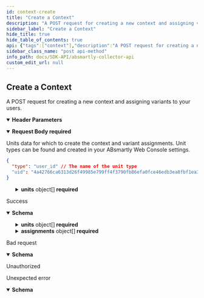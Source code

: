 ```yaml
---
id: context-create
title: "Create a Context"
description: "A POST request for creating a new context and assigning variants to your users."
sidebar_label: "Create a Context"
hide_title: true
hide_table_of_contents: true
api: {"tags":["context"],"description":"A POST request for creating a new context and assigning variants to your users.","operationId":"contextCreate","parameters":[{"name":"X-Agent","in":"header","required":true,"description":"The User-Agent of your SDK.","example":"absmartly-Java-SDK v1.0.1","schema":{"type":"string"}},{"name":"X-Environment","in":"header","required":true,"description":"The environment in which you are running your experiments. These can be found and created in your ABsmartly Web Console settings.","example":"development","schema":{"type":"string"}},{"name":"X-Application","in":"header","required":true,"description":"The application in which you are running your experiments. These can be found and created in your ABsmartly Web Console settings.","example":"www","schema":{"type":"string"}},{"name":"X-Application-Version","in":"header","required":true,"description":"The application version which you are running your experiments on.","example":0,"schema":{"type":"integer","format":"int64"}}],"requestBody":{"required":true,"description":"Units data for which to create the context and variant assignments. Unit types can be found and created in your ABsmartly Web Console settings.\n\n```json\n{\n  \"type\": \"user_id\" // The name of the unit type\n  \"uid\": \"4a42766ca6313d26f49985e799ff4f3790fb86efa0fce46edb3ea8fbf1ea3408\" // The value of the unit that you are tracking.\n}\n```\n","content":{"application/json":{"schema":{"type":"object","required":["units"],"properties":{"units":{"type":"array","items":{"type":"object","required":["type"],"properties":{"type":{"type":"string","example":"user_id"},"uid":{"type":"string","minLength":1,"maxLength":640,"example":"4a42766ca6313d26f49985e799ff4f3790fb86efa0fce46edb3ea8fbf1ea3408"}},"title":"Unit"}}},"title":"ContextRequest"}}}},"responses":{"200":{"description":"Success","content":{"application/json":{"schema":{"type":"object","required":["units","assignments"],"properties":{"units":{"type":"array","items":{"type":"object","required":["type"],"properties":{"type":{"type":"string","example":"user_id"},"uid":{"type":"string","minLength":1,"maxLength":640,"example":"4a42766ca6313d26f49985e799ff4f3790fb86efa0fce46edb3ea8fbf1ea3408"}},"title":"Unit"}},"assignments":{"type":"array","items":{"type":"object","required":["id","iteration","name","variant","eligible","config"],"properties":{"id":{"type":"integer","format":"int32","minimum":0,"example":3},"iteration":{"type":"integer","format":"int32","minimum":0,"example":2},"name":{"type":"string","example":"exp_banner_color"},"variant":{"type":"integer","format":"int32","minimum":0,"maximum":127,"example":1},"eligible":{"type":"boolean","example":true},"audienceMismatch":{"type":"boolean","example":false},"originalVariant":{"type":"integer","format":"int32","minimum":0,"maximum":127,"example":1},"config":{"type":"string","nullable":true}},"title":"ExperimentAssignment"}}},"title":"ContextResponse"}}}},"400":{"description":"Bad request","content":{"application/json":{"schema":{"type":"object","required":["code","message"],"properties":{"code":{"type":"integer","format":"int64"},"message":{"type":"string"}},"title":"Error"}}}},"401":{"description":"Unauthorized"},"default":{"description":"Unexpected error","content":{"application/json":{"schema":{"type":"object","required":["code","message"],"properties":{"code":{"type":"integer","format":"int64"},"message":{"type":"string"}},"title":"Error"}}}}},"method":"post","path":"/context","servers":[{"url":"https://sandbox.absmartly.io/v1"}],"security":[{"ApiKey":[]}],"securitySchemes":{"ApiKey":{"type":"apiKey","name":"X-API-Key","in":"header","required":true}},"jsonRequestBodyExample":{"units":[{"type":"user_id","uid":"4a42766ca6313d26f49985e799ff4f3790fb86efa0fce46edb3ea8fbf1ea3408"}]},"info":{"title":"ABsmartly Collector API","version":"1.0.0","description":"An OpenAPI Specification that describes the ABsmartly Collector API. This API is mainly used when using ABsmartly in a language that does not yet have a supported SDK.","contact":{"name":"API Support","email":"api@absmartly.com"},"license":{"name":"Proprietary"}},"postman":{"name":"Create a Context","description":{"content":"A POST request for creating a new context and assigning variants to your users.","type":"text/plain"},"url":{"path":["context"],"host":["{{baseUrl}}"],"query":[],"variable":[]},"header":[{"disabled":false,"description":{"content":"(Required) The User-Agent of your SDK.","type":"text/plain"},"key":"X-Agent","value":""},{"disabled":false,"description":{"content":"(Required) The environment in which you are running your experiments. These can be found and created in your ABsmartly Web Console settings.","type":"text/plain"},"key":"X-Environment","value":""},{"disabled":false,"description":{"content":"(Required) The application in which you are running your experiments. These can be found and created in your ABsmartly Web Console settings.","type":"text/plain"},"key":"X-Application","value":""},{"disabled":false,"description":{"content":"(Required) The application version which you are running your experiments on.","type":"text/plain"},"key":"X-Application-Version","value":""},{"key":"Content-Type","value":"application/json"},{"key":"Accept","value":"application/json"}],"method":"POST","body":{"mode":"raw","raw":"\"\"","options":{"raw":{"language":"json"}}}}}
sidebar_class_name: "post api-method"
info_path: docs/SDK-API/absmartly-collector-api
custom_edit_url: null
---
```



## Create a Context



A POST request for creating a new context and assigning variants to your users.

<details style={{"marginBottom":"1rem"}} data-collapsed={false} open={true}><summary style={{}}><strong>Header Parameters</strong></summary><div><ul><ParamsItem className={"paramsItem"} param={{"name":"X-Agent","in":"header","required":true,"description":"The User-Agent of your SDK.","example":"absmartly-Java-SDK v1.0.1","schema":{"type":"string"}}}></ParamsItem><ParamsItem className={"paramsItem"} param={{"name":"X-Environment","in":"header","required":true,"description":"The environment in which you are running your experiments. These can be found and created in your ABsmartly Web Console settings.","example":"development","schema":{"type":"string"}}}></ParamsItem><ParamsItem className={"paramsItem"} param={{"name":"X-Application","in":"header","required":true,"description":"The application in which you are running your experiments. These can be found and created in your ABsmartly Web Console settings.","example":"www","schema":{"type":"string"}}}></ParamsItem><ParamsItem className={"paramsItem"} param={{"name":"X-Application-Version","in":"header","required":true,"description":"The application version which you are running your experiments on.","example":0,"schema":{"type":"integer","format":"int64"}}}></ParamsItem></ul></div></details><MimeTabs><TabItem label={"application/json"} value={"application/json-schema"}><details style={{}} data-collapsed={false} open={true}><summary style={{"textAlign":"left"}}><strong>Request Body</strong><strong style={{"fontSize":"var(--ifm-code-font-size)","color":"var(--openapi-required)"}}> required</strong></summary><div style={{"textAlign":"left","marginLeft":"1rem"}}><div style={{"marginTop":"1rem","marginBottom":"1rem"}}>

Units data for which to create the context and variant assignments. Unit types can be found and created in your ABsmartly Web Console settings.

```json
{
  "type": "user_id" // The name of the unit type
  "uid": "4a42766ca6313d26f49985e799ff4f3790fb86efa0fce46edb3ea8fbf1ea3408" // The value of the unit that you are tracking.
}
```


</div></div><ul style={{"marginLeft":"1rem"}}><SchemaItem collapsible={true} className={"schemaItem"}><details style={{}}><summary style={{}}><strong>units</strong><span style={{"opacity":"0.6"}}> object[]</span><strong style={{"fontSize":"var(--ifm-code-font-size)","color":"var(--openapi-required)"}}> required</strong></summary><div style={{"marginLeft":"1rem"}}><li><div style={{"fontSize":"var(--ifm-code-font-size)","opacity":"0.6","marginLeft":"-.5rem","paddingBottom":".5rem"}}>Array [</div></li><SchemaItem collapsible={false} name={"type"} required={true} schemaName={"string"} qualifierMessage={undefined} schema={{"type":"string","example":"user_id"}}></SchemaItem><SchemaItem collapsible={false} name={"uid"} required={false} schemaName={"string"} qualifierMessage={"**Possible values:** `non-empty` and `<= 640 characters`"} schema={{"type":"string","minLength":1,"maxLength":640,"example":"4a42766ca6313d26f49985e799ff4f3790fb86efa0fce46edb3ea8fbf1ea3408"}}></SchemaItem><li><div style={{"fontSize":"var(--ifm-code-font-size)","opacity":"0.6","marginLeft":"-.5rem"}}>]</div></li></div></details></SchemaItem></ul></details></TabItem></MimeTabs><div><ApiTabs><TabItem label={"200"} value={"200"}><div>

Success

</div><div><MimeTabs schemaType={"response"}><TabItem label={"application/json"} value={"application/json"}><SchemaTabs><TabItem label={"Schema"} value={"Schema"}><details style={{}} data-collapsed={false} open={true}><summary style={{"textAlign":"left"}}><strong>Schema</strong></summary><div style={{"textAlign":"left","marginLeft":"1rem"}}></div><ul style={{"marginLeft":"1rem"}}><SchemaItem collapsible={true} className={"schemaItem"}><details style={{}}><summary style={{}}><strong>units</strong><span style={{"opacity":"0.6"}}> object[]</span><strong style={{"fontSize":"var(--ifm-code-font-size)","color":"var(--openapi-required)"}}> required</strong></summary><div style={{"marginLeft":"1rem"}}><li><div style={{"fontSize":"var(--ifm-code-font-size)","opacity":"0.6","marginLeft":"-.5rem","paddingBottom":".5rem"}}>Array [</div></li><SchemaItem collapsible={false} name={"type"} required={true} schemaName={"string"} qualifierMessage={undefined} schema={{"type":"string","example":"user_id"}}></SchemaItem><SchemaItem collapsible={false} name={"uid"} required={false} schemaName={"string"} qualifierMessage={"**Possible values:** `non-empty` and `<= 640 characters`"} schema={{"type":"string","minLength":1,"maxLength":640,"example":"4a42766ca6313d26f49985e799ff4f3790fb86efa0fce46edb3ea8fbf1ea3408"}}></SchemaItem><li><div style={{"fontSize":"var(--ifm-code-font-size)","opacity":"0.6","marginLeft":"-.5rem"}}>]</div></li></div></details></SchemaItem><SchemaItem collapsible={true} className={"schemaItem"}><details style={{}}><summary style={{}}><strong>assignments</strong><span style={{"opacity":"0.6"}}> object[]</span><strong style={{"fontSize":"var(--ifm-code-font-size)","color":"var(--openapi-required)"}}> required</strong></summary><div style={{"marginLeft":"1rem"}}><li><div style={{"fontSize":"var(--ifm-code-font-size)","opacity":"0.6","marginLeft":"-.5rem","paddingBottom":".5rem"}}>Array [</div></li><SchemaItem collapsible={false} name={"id"} required={true} schemaName={"int32"} qualifierMessage={undefined} schema={{"type":"integer","format":"int32","minimum":0,"example":3}}></SchemaItem><SchemaItem collapsible={false} name={"iteration"} required={true} schemaName={"int32"} qualifierMessage={undefined} schema={{"type":"integer","format":"int32","minimum":0,"example":2}}></SchemaItem><SchemaItem collapsible={false} name={"name"} required={true} schemaName={"string"} qualifierMessage={undefined} schema={{"type":"string","example":"exp_banner_color"}}></SchemaItem><SchemaItem collapsible={false} name={"variant"} required={true} schemaName={"int32"} qualifierMessage={"**Possible values:** `<= 127`"} schema={{"type":"integer","format":"int32","minimum":0,"maximum":127,"example":1}}></SchemaItem><SchemaItem collapsible={false} name={"eligible"} required={true} schemaName={"boolean"} qualifierMessage={undefined} schema={{"type":"boolean","example":true}}></SchemaItem><SchemaItem collapsible={false} name={"audienceMismatch"} required={false} schemaName={"boolean"} qualifierMessage={undefined} schema={{"type":"boolean","example":false}}></SchemaItem><SchemaItem collapsible={false} name={"originalVariant"} required={false} schemaName={"int32"} qualifierMessage={"**Possible values:** `<= 127`"} schema={{"type":"integer","format":"int32","minimum":0,"maximum":127,"example":1}}></SchemaItem><SchemaItem collapsible={false} name={"config"} required={true} schemaName={"string"} qualifierMessage={undefined} schema={{"type":"string","nullable":true}}></SchemaItem><li><div style={{"fontSize":"var(--ifm-code-font-size)","opacity":"0.6","marginLeft":"-.5rem"}}>]</div></li></div></details></SchemaItem></ul></details></TabItem><TabItem label={"Example (from schema)"} value={"Example (from schema)"}><ResponseSamples responseExample={"{\n  \"units\": [\n    {\n      \"type\": \"user_id\",\n      \"uid\": \"4a42766ca6313d26f49985e799ff4f3790fb86efa0fce46edb3ea8fbf1ea3408\"\n    }\n  ],\n  \"assignments\": [\n    {\n      \"id\": 3,\n      \"iteration\": 2,\n      \"name\": \"exp_banner_color\",\n      \"variant\": 1,\n      \"eligible\": true,\n      \"audienceMismatch\": false,\n      \"originalVariant\": 1,\n      \"config\": \"string\"\n    }\n  ]\n}"} language={"json"}></ResponseSamples></TabItem></SchemaTabs></TabItem></MimeTabs></div></TabItem><TabItem label={"400"} value={"400"}><div>

Bad request

</div><div><MimeTabs schemaType={"response"}><TabItem label={"application/json"} value={"application/json"}><SchemaTabs><TabItem label={"Schema"} value={"Schema"}><details style={{}} data-collapsed={false} open={true}><summary style={{"textAlign":"left"}}><strong>Schema</strong></summary><div style={{"textAlign":"left","marginLeft":"1rem"}}></div><ul style={{"marginLeft":"1rem"}}><SchemaItem collapsible={false} name={"code"} required={true} schemaName={"int64"} qualifierMessage={undefined} schema={{"type":"integer","format":"int64"}}></SchemaItem><SchemaItem collapsible={false} name={"message"} required={true} schemaName={"string"} qualifierMessage={undefined} schema={{"type":"string"}}></SchemaItem></ul></details></TabItem><TabItem label={"Example (from schema)"} value={"Example (from schema)"}><ResponseSamples responseExample={"{\n  \"code\": 0,\n  \"message\": \"string\"\n}"} language={"json"}></ResponseSamples></TabItem></SchemaTabs></TabItem></MimeTabs></div></TabItem><TabItem label={"401"} value={"401"}><div>

Unauthorized

</div><div></div></TabItem><TabItem label={"default"} value={"default"}><div>

Unexpected error

</div><div><MimeTabs schemaType={"response"}><TabItem label={"application/json"} value={"application/json"}><SchemaTabs><TabItem label={"Schema"} value={"Schema"}><details style={{}} data-collapsed={false} open={true}><summary style={{"textAlign":"left"}}><strong>Schema</strong></summary><div style={{"textAlign":"left","marginLeft":"1rem"}}></div><ul style={{"marginLeft":"1rem"}}><SchemaItem collapsible={false} name={"code"} required={true} schemaName={"int64"} qualifierMessage={undefined} schema={{"type":"integer","format":"int64"}}></SchemaItem><SchemaItem collapsible={false} name={"message"} required={true} schemaName={"string"} qualifierMessage={undefined} schema={{"type":"string"}}></SchemaItem></ul></details></TabItem><TabItem label={"Example (from schema)"} value={"Example (from schema)"}><ResponseSamples responseExample={"{\n  \"code\": 0,\n  \"message\": \"string\"\n}"} language={"json"}></ResponseSamples></TabItem></SchemaTabs></TabItem></MimeTabs></div></TabItem></ApiTabs></div>
      